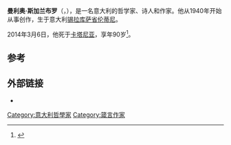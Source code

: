 '''曼利奥·斯加兰布罗'''（{{lang-it|Manlio Sgalambro}}，{{bd|1924年|12月9日|2014年|3月6日|catIdx=Sgalambro}}），是一名意大利的哲学家、诗人和作家。他从1940年开始从事创作，生于意大利[[锡拉库萨省|锡拉库萨省]][[伦蒂尼|伦蒂尼]]。

2014年3月6日，他死于[[卡塔尼亚|卡塔尼亚]]，享年90岁<ref>{{Cite news|url=http://www.repubblica.it/spettacoli/musica/2014/03/06/news/morto_manlio_sgalambro_filosofo_e_autore_per_franco_battiato-80344822/|title=È morto Manlio Sgalambro, filosofo, scrittore e poeta. Per anni è stato il coautore di Battiato|last=Silenzi|first=Andrea|date=6 March 2014|publisher=''[[La_Repubblica|La Repubblica]]''|accessdate=6 March 2014|archive-date=2014-03-07|archive-url=https://web.archive.org/web/20140307225136/http://www.repubblica.it/spettacoli/musica/2014/03/06/news/morto_manlio_sgalambro_filosofo_e_autore_per_franco_battiato-80344822/|dead-url=no}} {{It icon}}</ref>。

==参考==
{{Reflist}}

==外部链接==
{{Commonscat|Manlio Sgalambro|曼利奥·斯加兰布罗}}
* {{Official|http://sgalambro.altervista.org/}}

{{Authority control}}
{{DEFAULTSORT:Sgalambro, Manilo}}

[[Category:意大利哲學家|Category:意大利哲學家]]
[[Category:箴言作家|Category:箴言作家]]
